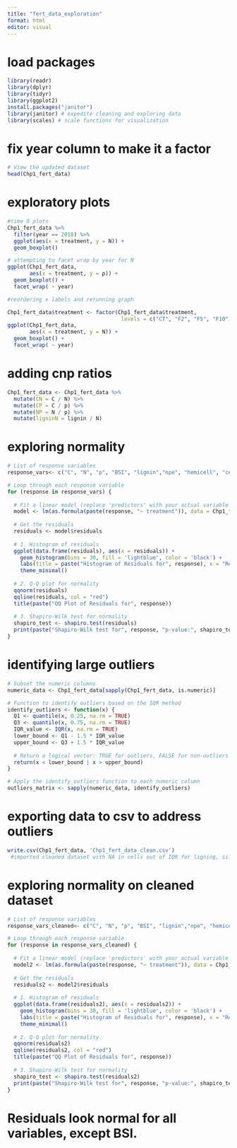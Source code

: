 ```yaml
---
title: "fert_data_exploration"
format: html
editor: visual
---
```


# load packages

```r
library(readr)
library(dplyr)
library(tidyr)
library(ggplot2)
install.packages("janitor")
library(janitor) # expedite cleaning and exploring data
library(scales) # scale functions for visualization
```

# fix year column to make it a factor

```r

# View the updated dataset
head(Chp1_fert_data)

```

# exploratory plots

```r
#time 0 plots
Chp1_fert_data %>%
  filter(year == 2018) %>%
  ggplot(aes(x = treatment, y = N)) + 
  geom_boxplot()

```

```r
# attempting to facet wrap by year for N
ggplot(Chp1_fert_data,
       aes(x = treatment, y = p)) + 
  geom_boxplot() +
  facet_wrap( ~ year)
```

```r
#reordering x labels and rerunning graph

Chp1_fert_data$treatment <- factor(Chp1_fert_data$treatment, 
                                    levels = c("CT", "F2", "F5", "F10"))
ggplot(Chp1_fert_data,
       aes(x = treatment, y = N)) + 
  geom_boxplot() +
  facet_wrap( ~ year)

```

# adding cnp ratios

```r
Chp1_fert_data <- Chp1_fert_data %>% 
  mutate(CN = C / N) %>%
  mutate(CP = C / p) %>%
  mutate(NP = N / p) %>%
  mutate(ligninN = lignin / N)
```

# exploring normality

```r
# List of response variables
response_vars<- c("C", "N", "p", "BSI", "lignin","npe", "hemicell", "cell", "CN", "CP", "NP", "ligninN")

# Loop through each response variable
for (response in response_vars) {
  
  # Fit a linear model (replace 'predictors' with your actual variable names)
  model <- lm(as.formula(paste(response, "~ treatment")), data = Chp1_fert_data)
  
  # Get the residuals
  residuals <- model$residuals
  
  # 1. Histogram of residuals
  ggplot(data.frame(residuals), aes(x = residuals)) +
    geom_histogram(bins = 30, fill = 'lightblue', color = 'black') +
    labs(title = paste("Histogram of Residuals for", response), x = "Residuals", y = "Frequency") +
    theme_minimal() 
  
  # 2. Q-Q plot for normality
  qqnorm(residuals)
  qqline(residuals, col = "red")
  title(paste("QQ Plot of Residuals for", response))
  
  # 3. Shapiro-Wilk test for normality
  shapiro_test <- shapiro.test(residuals)
  print(paste("Shapiro-Wilk test for", response, "p-value:", shapiro_test$p.value))
}

```

# identifying large outliers

```r

# Subset the numeric columns
numeric_data <- Chp1_fert_data[sapply(Chp1_fert_data, is.numeric)]

# Function to identify outliers based on the IQR method
identify_outliers <- function(x) {
  Q1 <- quantile(x, 0.25, na.rm = TRUE)
  Q3 <- quantile(x, 0.75, na.rm = TRUE)
  IQR_value <- IQR(x, na.rm = TRUE)
  lower_bound <- Q1 - 1.5 * IQR_value
  upper_bound <- Q3 + 1.5 * IQR_value
  
  # Return a logical vector: TRUE for outliers, FALSE for non-outliers
  return(x < lower_bound | x > upper_bound)
}

# Apply the identify_outliers function to each numeric column
outliers_matrix <- sapply(numeric_data, identify_outliers)


```

# exporting data to csv to address outliers

```r
write.csv(Chp1_fert_data, 'Chp1_fert_data_clean.csv')
 #imported cleaned dataset with NA in cells out of IQR for ligning, silica, and associated ratios. These I believe were lab errors, not actual values
```

# exploring normality on cleaned dataset

```r
# List of response variables
response_vars_cleaned<- c("C", "N", "p", "BSI", "lignin","npe", "hemicell", "cell", "CN", "CP", "NP", "ligninN")

# Loop through each response variable
for (response in response_vars_cleaned) {
  
  # Fit a linear model (replace 'predictors' with your actual variable names)
  model2 <- lm(as.formula(paste(response, "~ treatment")), data = Chp1_fert_data_clean)
  
  # Get the residuals
  residuals2 <- model2$residuals
  
  # 1. Histogram of residuals
  ggplot(data.frame(residuals2), aes(x = residuals2)) +
    geom_histogram(bins = 30, fill = 'lightblue', color = 'black') +
    labs(title = paste("Histogram of Residuals for", response), x = "Residuals", y = "Frequency") +
    theme_minimal() 
  
  # 2. Q-Q plot for normality
  qqnorm(residuals2)
  qqline(residuals2, col = "red")
  title(paste("QQ Plot of Residuals for", response))
  
  # 3. Shapiro-Wilk test for normality
  shapiro_test <- shapiro.test(residuals2)
  print(paste("Shapiro-Wilk test for", response, "p-value:", shapiro_test$p.value))
}
```

# Residuals look normal for all variables, except BSI.
